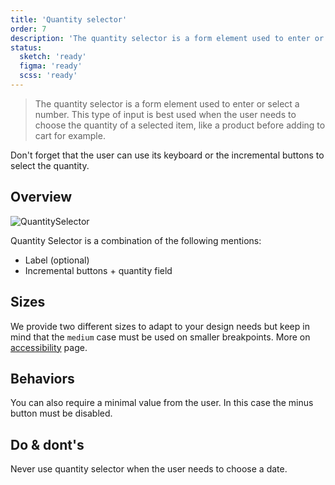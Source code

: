 ```yaml
---
title: 'Quantity selector'
order: 7
description: 'The quantity selector is a form element used to enter or select a number. This type of input is best used when the user needs to choose the quantity of a selected item, like a product before adding to cart for example'
status:
  sketch: 'ready'
  figma: 'ready'
  scss: 'ready'
---
```


> The quantity selector is a form element used to enter or select a number. This type of input is best used when the user needs to choose the quantity of a selected item, like a product before adding to cart for example.

<Preview path="medium-input" nude />

<Highlight theme="tips">

Don't forget that the user can use its keyboard or the incremental buttons to select the quantity.

</Highlight>

## Overview

![QuantitySelector](QtySelector-Overview.png)

Quantity Selector is a combination of the following mentions:

- Label (optional)
- Incremental buttons + quantity field

## Sizes

We provide two different sizes to adapt to your design needs but keep in mind that the `medium` case must be used on smaller breakpoints. More on [accessibility](Components/Form/QuantitySelector/accessibility/) page.

<Preview path="basic" nude />

## Behaviors

You can also require a minimal value from the user. In this case the minus button must be disabled.

<Preview path="minimal" nude />

## Do & dont's

<HintItem dont>
  Never use quantity selector when the user needs to choose a date.
</HintItem>
